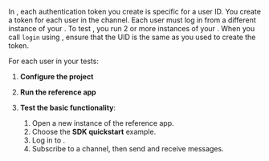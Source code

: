 
In <Vg k="MESS" />, each authentication token you create is specific for a user ID. You create a token for each user in the channel. Each user must log in from a different instance of your <Vpl k="CLIENT" />.
To test <Vg k="MESS" />, you run 2 or more instances of your <Vpl k="CLIENT" />. When you call `login` using <Vg k="MESS_SDK" />, ensure that the UID is the same as you used to create the token.

For each user in your tests:

1. **Configure the project**

    <SetTokenConfig/>

1. **Run the reference app**

    <RunApp/>

1. **Test the basic functionality**:

    1. Open a new instance of the reference app.
    1. Choose the **SDK quickstart** example.
    1. Log in to <Vg k="SIG" />. 
    1. Subscribe to a channel, then send and receive messages. 